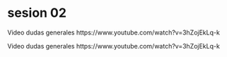 
# sesion 02

Video dudas generales
https://www.youtube.com/watch?v=3hZojEkLq-k

Video dudas generales
https://www.youtube.com/watch?v=3hZojEkLq-k